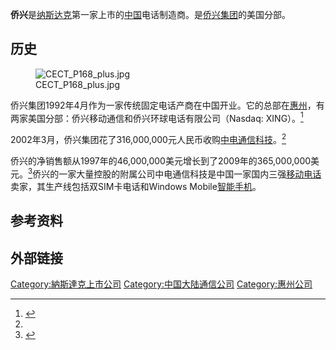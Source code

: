 '''侨兴'''是[[纳斯达克|纳斯达克]]第一家上市的[[中国|中国]]电话制造商。是[[侨兴集团|侨兴集团]]的美国分部。

== 历史 ==
[[File:CECT_P168_plus.jpg|thumb]]

侨兴集团1992年4月作为一家传统固定电话产商在中国开业。它的总部在[[惠州|惠州]]，有两家美国分部：侨兴移动通信和侨兴环球电话有限公司（Nasdaq: XING）。<ref name=callc>{{Cite web |url=http://callcenterinfo.tmcnet.com/news/2009/04/28/4153313.htm |title=存档副本 |accessdate=2017-11-21 |archive-date=2017-12-01 |archive-url=https://web.archive.org/web/20171201034329/http://callcenterinfo.tmcnet.com/news/2009/04/28/4153313.htm |dead-url=no }}</ref>

2002年3月，侨兴集团花了316,000,000元人民币收购[[中电通信科技|中电通信科技]]。<ref name=callc/>

侨兴的净销售额从1997年的46,000,000美元增长到了2009年的365,000,000美元。<ref>{{Cite web |url=https://finance.yahoo.com/q/ks?s=XING |title=Invalid Ticker Symbol - Yahoo! Finance |accessdate=2017-11-21 |archive-date=2014-01-16 |archive-url=https://web.archive.org/web/20140116230516/http://finance.yahoo.com/q/ks?s=XING |dead-url=no }}</ref>侨兴的一家大量控股的附属公司中电通信科技是中国一家国内三强[[移动电话|移动电话]]卖家，其生产线包括双SIM卡电话和Windows Mobile[[智能手机|智能手机]]。  

== 参考资料 ==
{{reflist}}

== 外部链接 ==
{{Finance links historical
| name = Qiao Xing
| sec_cik = 0001386607
}}

[[Category:納斯達克上市公司|Category:納斯達克上市公司]]
[[Category:中国大陆通信公司|Category:中国大陆通信公司]]
[[Category:惠州公司|Category:惠州公司]]